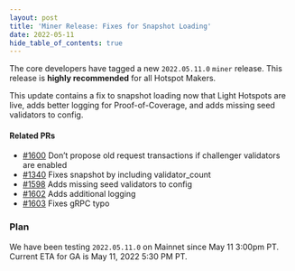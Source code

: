 ```yaml
---
layout: post
title: 'Miner Release: Fixes for Snapshot Loading'
date: 2022-05-11
hide_table_of_contents: true
---
```


The core developers have tagged a new `2022.05.11.0` `miner` release. This release is **highly
recommended** for all Hotspot Makers.

<!--truncate-->

This update contains a fix to snapshot loading now that Light Hotspots are live, adds better logging
for Proof-of-Coverage, and adds missing seed validators to config.

#### Related PRs

- [#1600](https://github.com/helium/miner/pull/1600) Don’t propose old request transactions if
  challenger validators are enabled
- [#1340](https://github.com/helium/blockchain-core/pull/1340) Fixes snapshot by including
  validator_count
- [#1598](https://github.com/helium/miner/pull/1598) Adds missing seed validators to config
- [#1602](https://github.com/helium/miner/pull/1602) Adds additional logging
- [#1603](https://github.com/helium/miner/pull/1603) Fixes gRPC typo

### Plan

We have been testing `2022.05.11.0` on Mainnet since May 11 3:00pm PT. Current ETA for GA is May 11,
2022 5:30 PM PT.
